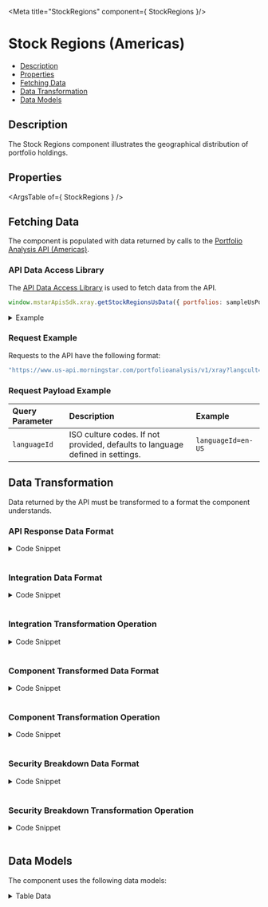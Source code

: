 
<Meta title="StockRegions" component={ StockRegions }/>

<style> {
  `
    details {
      padding: 10px;
      font-weight: bold;
      color: white;
      background: #3c3c3c;
    }
    summary {
      font-family: "Nunito Sans","San Francisco",BlinkMacSystemFont,"Segoe UI","Helvetica Neue",Helvetica,Arial,sans-serif;
      cursor: pointer;
    }
    .summary-text {
      padding-left: 5px;
      font-size: 15px;
    }
    .hide {
      opacity: 0;
    }
    .v-application--wrap {
        min-height: 100%
    }
  `}
  
</style>

# Stock Regions (Americas)

- [Description](#description)
- [Properties](#properties)
- [Fetching Data](#fetching-data)
- [Data Transformation](#data-transformation)
- [Data Models](#data-models)

## Description

The Stock Regions component illustrates the geographical distribution of portfolio holdings.

<Canvas withSource="open" withToolbar>
  <Story id="components-stock-regions--story-details-us"></Story>
</Canvas>

## Properties

<ArgsTable of={ StockRegions } />

## Fetching Data

The component is populated with data returned by calls to the <a href={PORTFOLIO_ANALYSIS_AMERICAS_URL} target="_blank">Portfolio Analysis API (Americas)</a>.

<!-- 
- [API Data Access Library](#api-data-access-library)
- [Request Example](#request-example)
- [Request Payload Example](#request-payload-example)
-->

### API Data Access Library

The <a href={DATA_ACCESS_LIBRARY} target="_blank">API Data Access Library</a> is used to fetch data from the API.

``` javascript dark
window.mstarApisSdk.xray.getStockRegionsUsData({ portfolios: sampleUsPortfolio, languageId: 'en-US' });
```

<details>
  <summary><span class="summary-text">Example</span></summary>

``` javascript dark
const sampleUsPortfolio = [
    [
        {
            "name": "US demo portfolio - weight",
            "totalValue": 10000,
            "currency": "USD",
            "holdings": [
                {
                    "securityId": "FOUSA06OEZ",
                    "weight": 30
                },
                {
                    "securityId": "FOUSA06IVV",
                    "weight": 30
                },
                {
                    "securityId": "F00000T770",
                    "weight": 20
                },
                {
                    "securityId": "0P0000JIAP",
                    "weight": 20
                }
            ],
            "benchmark": {
                "type": "Standard",
                "holdings": [
                    {
                        "securityId": "XIUSA0010V",
                        "weight": 100
                    }
                ]
            }
        }
    ],
];

window.mstarApisSdk.xray.getStockRegionsUsData({ portfolios: samplePortfolio, languageId: 'en-US' });

```

</details>

### Request Example

Requests to the API have the following format:

```javascript dark
"https://www.us-api.morningstar.com/portfolioanalysis/v1/xray?langcult={{languageId}}"

```

### Request Payload Example

| Query Parameter | Description|Example |
| :----------- | :--------| :----------- | 
| `languageId` |	ISO culture codes. If not provided, defaults to language defined in settings. |`languageId=en-US` |


## Data Transformation

Data returned by the API must be transformed to a format the component understands.
<!--
- [API Response Data Format](#api-response-data-format) 
- [Integration Data Format](#integration-data-format) 
- [Integration Transformation Operation](#integration-transformation-operation) 
- [Component Transformed Data Format](#component-transformed-data-format) 
- [Component Transformation Operation](#component-transformation-operation) 
-->

### API Response Data Format

<details>
  <summary><span class="summary-text">Code Snippet</span></summary>

```json dark
{
    "Portfolio": [
        {
            "Id": "Americas",
            "Value": 31.68,
            "ExposureItem": [
                {
                    "Id": "NorthAmerica",
                    "Value": 31.11
                },
                {
                    "Id": "LatinAmerica",
                    "Value": 0.57
                }
            ]
        },
        {
            "Id": "GreaterEurope",
            "Value": 42.27,
            "ExposureItem": [
                {
                    "Id": "UnitedKingdom",
                    "Value": 11.31
                },
                {
                    "Id": "EuropeDeveloped",
                    "Value": 30.02
                },
                {
                    "Id": "EuropeEmerging",
                    "Value": 0.14
                },
                {
                    "Id": "AfricaMiddleEast",
                    "Value": 0.8
                }
            ]
        },
        {
            "Id": "GreaterAsia",
            "Value": 26.05,
            "ExposureItem": [
                {
                    "Id": "Japan",
                    "Value": 14.76
                },
                {
                    "Id": "Australia",
                    "Value": 3.9
                },
                {
                    "Id": "AsiaDeveloped",
                    "Value": 5.11
                },
                {
                    "Id": "AsiaEmerging",
                    "Value": 2.28
                }
            ]
        },
        {
            "Id": "NotClassified",
            "Value": 0
        }
    ],
    "Benchmark": [
        {
            "Id": "Americas",
            "Value": 98.99,
            "ExposureItem": [
                {
                    "Id": "NorthAmerica",
                    "Value": 98.85
                },
                {
                    "Id": "LatinAmerica",
                    "Value": 0.14
                }
            ]
        },
        {
            "Id": "GreaterEurope",
            "Value": 0.92,
            "ExposureItem": [
                {
                    "Id": "UnitedKingdom",
                    "Value": 0.48
                },
                {
                    "Id": "EuropeDeveloped",
                    "Value": 0.44
                },
                {
                    "Id": "EuropeEmerging",
                    "Value": 0
                },
                {
                    "Id": "AfricaMiddleEast",
                    "Value": 0
                }
            ]
        },
        {
            "Id": "GreaterAsia",
            "Value": 0.09,
            "ExposureItem": [
                {
                    "Id": "Japan",
                    "Value": 0
                },
                {
                    "Id": "Australia",
                    "Value": 0
                },
                {
                    "Id": "AsiaDeveloped",
                    "Value": 0.06
                },
                {
                    "Id": "AsiaEmerging",
                    "Value": 0.03
                }
            ]
        },
        {
            "Id": "NotClassified",
            "Value": 0
        }
    ]
}
```
</details>
&nbsp;

### Integration Data Format

<details>
  <summary><span class="summary-text">Code Snippet</span></summary>

```json dark
{
    "portfolio": [
        {
            "Id": "Americas",
            "Value": 31.68,
            "ExposureItem": [
                {
                    "Id": "NorthAmerica",
                    "Value": 31.11
                },
                {
                    "Id": "LatinAmerica",
                    "Value": 0.57
                }
            ]
        },
        {
            "Id": "GreaterEurope",
            "Value": 42.27,
            "ExposureItem": [
                {
                    "Id": "UnitedKingdom",
                    "Value": 11.31
                },
                {
                    "Id": "EuropeDeveloped",
                    "Value": 30.02
                },
                {
                    "Id": "EuropeEmerging",
                    "Value": 0.14
                },
                {
                    "Id": "AfricaMiddleEast",
                    "Value": 0.8
                }
            ]
        },
        {
            "Id": "GreaterAsia",
            "Value": 26.05,
            "ExposureItem": [
                {
                    "Id": "Japan",
                    "Value": 14.76
                },
                {
                    "Id": "Australia",
                    "Value": 3.9
                },
                {
                    "Id": "AsiaDeveloped",
                    "Value": 5.11
                },
                {
                    "Id": "AsiaEmerging",
                    "Value": 2.28
                }
            ]
        },
        {
            "Id": "NotClassified",
            "Value": 0
        }
    ],
    "benchmark": [
        {
            "Id": "Americas",
            "Value": 98.99,
            "ExposureItem": [
                {
                    "Id": "NorthAmerica",
                    "Value": 98.85
                },
                {
                    "Id": "LatinAmerica",
                    "Value": 0.14
                }
            ]
        },
        {
            "Id": "GreaterEurope",
            "Value": 0.92,
            "ExposureItem": [
                {
                    "Id": "UnitedKingdom",
                    "Value": 0.48
                },
                {
                    "Id": "EuropeDeveloped",
                    "Value": 0.44
                },
                {
                    "Id": "EuropeEmerging",
                    "Value": 0
                },
                {
                    "Id": "AfricaMiddleEast",
                    "Value": 0
                }
            ]
        },
        {
            "Id": "GreaterAsia",
            "Value": 0.09,
            "ExposureItem": [
                {
                    "Id": "Japan",
                    "Value": 0
                },
                {
                    "Id": "Australia",
                    "Value": 0
                },
                {
                    "Id": "AsiaDeveloped",
                    "Value": 0.06
                },
                {
                    "Id": "AsiaEmerging",
                    "Value": 0.03
                }
            ]
        },
        {
            "Id": "NotClassified",
            "Value": 0
        }
    ],
    "breakdownData": {}
}
```
</details>
&nbsp;

### Integration Transformation Operation

<details>
  <summary><span class="summary-text">Code Snippet</span></summary>

```javascript dark
import { get } from 'lodash';

function getStockRegionsUsData(xrayData, breakdown = {}) {
    const breakdownData = {};
    if (breakdown?.showBreakdown) {
        breakdownData.securityBreakdownData = getSecurityBreakdownDetails(
            xrayData,
            breakdown.portfolioSecurityReference,
            breakdown.portfolioHoldings,
        );
    }
    return {
        ...getComponentData(xrayData, 'Portfolio', 'Benchmark'),
        breakdownData,
    };
}

function getComponentData(data, portfolioPath, benchmarkPath) {
    if (!data) {
        return false;
    }
    return {
        portfolio: get(data, portfolioPath, []),
        benchmark: get(data, benchmarkPath, []),
    };
}
```
</details>
&nbsp;

### Component Transformed Data Format

<details>
  <summary><span class="summary-text">Code Snippet</span></summary>

```json dark
[
    {
        "portfolio": "31.68",
        "benchmark": "98.99",
        "name": "americas"
    },
    {
        "name": "northAmerica",
        "portfolio": "31.11",
        "benchmark": "98.85",
        "color": "#8695AC"
    },
    {
        "name": "latinAmerica",
        "portfolio": "0.57",
        "benchmark": "0.14",
        "color": "#C1C6D6"
    },
    {
        "portfolio": "0.00",
        "benchmark": "0.00",
        "name": "notClassified",
        "color": "null"
    }
]
```
</details>
&nbsp;

### Component Transformation Operation

<details>
  <summary><span class="summary-text">Code Snippet</span></summary>

```javascript dark
parsedModelData() {
    if (this.modelData) {
        const selectedTab = this.tabs[this.selectedTab];
        this.$emit('tab-change', { tabId: selectedTab });
        const stockRegionsModel = [];
        const rawData = this.modelData;
        const portfolioValues = get(rawData, 'portfolio', []);
        const benchmarkValues = get(rawData, 'benchmark', []);
        const mapping = stockRegionsMapping.regions;
        Object.keys(mapping).forEach((region) => {
            const data = mapping[region];
            const regionModel = {};
            const mappedPortfolioData = portfolioValues.find(item => data.name === item.Id) || {};
            const mappedBenchmarkData = benchmarkValues.find(item => data.name === item.Id) || {};
            if (selectedTab === region || region === 'notClassified') {
                regionModel.portfolio = mappedPortfolioData.Value.toFixed(2);
                regionModel.benchmark = mappedBenchmarkData.Value.toFixed(2);
                regionModel.name = lowerFirst(region);
                if (region === 'notClassified') {
                    regionModel.color = 'null'; // only for alignment purpose
                }
                stockRegionsModel.push(regionModel);
                if (mappedPortfolioData.ExposureItem && selectedTab === region) {
                    mappedPortfolioData.ExposureItem.forEach((subRegion) => {
                        const regionData = {};
                        regionData.name = lowerFirst(data.subRegions[subRegion.Id]?.region || subRegion.Id);
                        regionData.portfolio = subRegion?.Value.toFixed(2) || '-';
                        const subRegionBenchmarkObj = mappedBenchmarkData.ExposureItem.find(item => subRegion.Id === item.Id) || {};
                        regionData.benchmark = subRegionBenchmarkObj?.Value.toFixed(2) || '-';
                        regionData.color = this.getRegionIconColor(
                            regionData.portfolio,
                        );
                        stockRegionsModel.push(regionData);
                    });
                }
            }
        });
        return stockRegionsModel;
    }
    return [];
},
```
</details>
&nbsp;

### Security Breakdown Data Format

<details>
  <summary><span class="summary-text">Code Snippet</span></summary>

```json dark
{
  "breakdownData": {
    "securityBreakdownData": [
      {
        "SecurityId": "FOUSA06OEZ",
        "Analyzed": 99.54196,
        "NotAnalyzed": 0.45804,
        "Region": [
          {
            "Id": "Americas",
            "Value": 66.91,
            "ExposureItem": [
              {
                "Id": "NorthAmerica",
                "Value": 65.79
              },
              {
                "Id": "LatinAmerica",
                "Value": 1.12
              }
            ]
          },
          {
            "Id": "GreaterEurope",
            "Value": 17.33,
            "ExposureItem": [
              {
                "Id": "UnitedKingdom",
                "Value": 3.87
              },
              {
                "Id": "EuropeDeveloped",
                "Value": 11.83
              },
              {
                "Id": "EuropeEmerging",
                "Value": 0.15
              },
              {
                "Id": "AfricaMiddleEast",
                "Value": 1.48
              }
            ]
          },
          {
            "Id": "GreaterAsia",
            "Value": 15.76,
            "ExposureItem": [
              {
                "Id": "Japan",
                "Value": 5.23
              },
              {
                "Id": "Australia",
                "Value": 1.92
              },
              {
                "Id": "AsiaDeveloped",
                "Value": 3.55
              },
              {
                "Id": "AsiaEmerging",
                "Value": 5.06
              }
            ]
          },
          {
            "Id": "NotClassified",
            "Value": 0
          }
        ],
        "Name": "iShares MSCI ACWI ETF",
        "Weight": 100
      }
    ]
  },
  "securityBreakdown": [
    {
      "securityName": "iShares MSCI ACWI ETF",
      "americas": "66.91",
      "northAmerica": "65.79",
      "latinAmerica": "1.12",
      "greaterEurope": "17.33",
      "unitedKingdom": "3.87",
      "europeDeveloped": "11.83",
      "europeEmerging": "0.15",
      "africaMiddleEast": "1.48",
      "greaterAsia": "15.76",
      "japan": "5.23",
      "australia": "1.92",
      "asiaDeveloped": "3.55",
      "asiaEmerging": "5.06",
      "notClassified": "0.00",
      "weight": 100
    }
  ],
  "portfolioAnalyzed": [
    {
      "securityName": "iShares MSCI ACWI ETF",
      "analyzedPercent": 99.54,
      "notAnalyzedPercent": 0.46,
      "weight": 100
    }
  ]
}
```
</details>
&nbsp;

### Security Breakdown Transformation Operation

<details>
  <summary><span class="summary-text">Code Snippet</span></summary>

```javascript dark
function getSecurityBreakdownDetails(componentData, securityReference, portfolioHoldings) {
    const breakdown = get(componentData, 'SecurityBreakdown', []);
    return breakdown.map((security) => {
        const currSecurity = security;
        currSecurity.Name = getSecurityDetail(securityReference, currSecurity.SecurityId)?.Name;
        currSecurity.Weight = portfolioHoldings ? getSecurityDetail(
            portfolioHoldings,
            currSecurity.SecurityId,
        )?.PercentAssets : null;
        return currSecurity;
    });
}

function getStockSectorsUsData(xrayData, breakdown) {
    const portfolio = xrayData.Portfolio?.reduce((data, currentValue) => {
        const portfolioData = data;
        portfolioData[currentValue.Id] = currentValue.Value;
        return portfolioData;
    }, {});
    const benchmark = xrayData.Benchmark?.reduce((data, currentValue) => {
        const benchmarkData = data;
        benchmarkData[currentValue.Id] = currentValue.Value;
        return benchmarkData;
    }, {});

    const breakdownData = {};
    if (breakdown?.showBreakdown) { // Security Breakdown Data
        breakdownData.securityBreakdownData = getSecurityBreakdownDetails(
            xrayData,
            breakdown.portfolioSecurityReference,
            breakdown.portfolioHoldings,
        );
    }

    return {
        portfolio,
        benchmark,
        breakdownData, // Security Breakdown Data
    };
}
```
</details>
&nbsp;

## Data Models
The component uses the following data models:
<details>
    <summary><span class="summary-text">Table Data</span></summary>

```json dark
[
    {
        "portfolio": "31.68",
        "benchmark": "98.99",
        "name": "americas"
    },
    {
        "name": "northAmerica",
        "portfolio": "31.11",
        "benchmark": "98.85",
        "color": "#8695AC"
    },
    {
        "name": "latinAmerica",
        "portfolio": "0.57",
        "benchmark": "0.14",
        "color": "#C1C6D6"
    },
    {
        "portfolio": "0.00",
        "benchmark": "0.00",
        "name": "notClassified",
        "color": "null"
    }
]
```
</details>